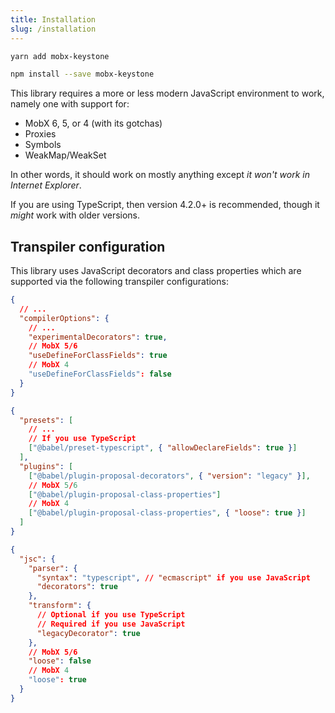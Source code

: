 ```yaml
---
title: Installation
slug: /installation
---
```



<Tabs>
<TabItem value="yarn" label="Yarn">

```bash
yarn add mobx-keystone
```

</TabItem>
<TabItem value="npm" label="npm">

```bash
npm install --save mobx-keystone
```

</TabItem>
</Tabs>

This library requires a more or less modern JavaScript environment to work, namely one with support for:

- MobX 6, 5, or 4 (with its gotchas)
- Proxies
- Symbols
- WeakMap/WeakSet

In other words, it should work on mostly anything except _it won't work in Internet Explorer_.

If you are using TypeScript, then version 4.2.0+ is recommended, though it _might_ work with older versions.

## Transpiler configuration

This library uses JavaScript decorators and class properties which are supported via the following transpiler configurations:

<Tabs>
<TabItem value="tsc" label="TypeScript Compiler">

```json title="tsconfig.json"
{
  // ...
  "compilerOptions": {
    // ...
    "experimentalDecorators": true,
    // MobX 5/6
    "useDefineForClassFields": true
    // MobX 4
    "useDefineForClassFields": false
  }
}
```

</TabItem>
<TabItem value="babel" label="Babel">

```json title="babel.config.json"
{
  "presets": [
    // ...
    // If you use TypeScript
    ["@babel/preset-typescript", { "allowDeclareFields": true }]
  ],
  "plugins": [
    ["@babel/plugin-proposal-decorators", { "version": "legacy" }],
    // MobX 5/6
    ["@babel/plugin-proposal-class-properties"]
    // MobX 4
    ["@babel/plugin-proposal-class-properties", { "loose": true }]
  ]
}
```

</TabItem>
<TabItem value="swc" label="SWC">

```json title=".swcrc"
{
  "jsc": {
    "parser": {
      "syntax": "typescript", // "ecmascript" if you use JavaScript
      "decorators": true
    },
    "transform": {
      // Optional if you use TypeScript
      // Required if you use JavaScript
      "legacyDecorator": true
    },
    // MobX 5/6
    "loose": false
    // MobX 4
    "loose": true
  }
}
```

</TabItem>
</Tabs>
